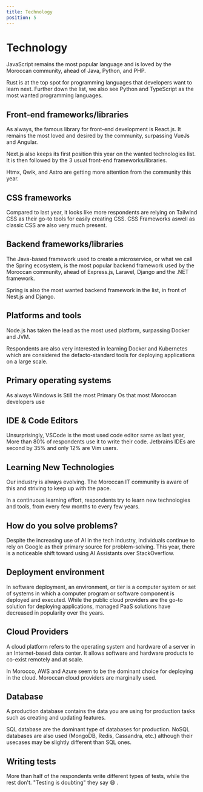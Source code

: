 ```yaml
---
title: Technology
position: 5
---
```


# Technology

JavaScript remains the most popular language and is loved by the Moroccan community, ahead of Java, Python, and PHP.

Rust is at the top spot for programming languages that developers want to learn next. Further down the list, we also see Python and TypeScript as the most wanted programming languages.

<Tabs>
  <TabItem title="Popular">
    <Chart id="tech-q-2" title={false} />
  </TabItem>
  <TabItem title="Loved ">
    <Chart id="tech-q-0" title={false} />
  </TabItem>
  <TabItem title="Wanted">
    <Chart id="tech-q-1" title={false} />
  </TabItem>
</Tabs>

## Front-end frameworks/libraries

As always, the famous library for front-end development is React.js. It remains the most loved and desired by the community, surpassing VueJs and Angular.

Next.js also keeps its first position this year on the wanted technologies list. It is then followed by the 3 usual front-end frameworks/libraries.

Htmx, Qwik, and Astro are getting more attention from the community this year.

<Tabs>
  <TabItem title="Popular">
    <Chart id="tech-q-3" title={false} />
  </TabItem>
  <TabItem title="Wanted">
    <Chart id="tech-q-4" title={false} />
  </TabItem>
</Tabs>

## CSS frameworks

Compared to last year, it looks like more respondents are relying on Tailwind CSS as their go-to tools for easily creating CSS.
CSS Frameworks aswell as classic CSS are also very much present.

<Tabs>
  <TabItem title="2024">
    <Chart id="tech-q-5" title={false} year={2024} />
  </TabItem>
  <TabItem title="2023">
    <Chart id="tech-q-5" title={false} year={2023} />
  </TabItem>
</Tabs>

## Backend frameworks/libraries

The Java-based framework used to create a microservice, or what we call the Spring ecosystem, is the most popular backend framework used by the Moroccan community, ahead of Express.js, Laravel, Django and the .NET framework.

Spring is also the most wanted backend framework in the list, in front of Nest.js and Django.

<Tabs>
  <TabItem title="Popular">
    <Chart id="tech-q-6" title={false} />
  </TabItem>
  <TabItem title="Wanted">
    <Chart id="tech-q-7" title={false} />
  </TabItem>
</Tabs>

## Platforms and tools

Node.js has taken the lead as the most used platform, surpassing Docker and JVM.

Respondents are also very interested in learning Docker and Kubernetes which are considered the defacto-standard tools for deploying applications on a large scale.

<Tabs>
  <TabItem title="Popular">
    <Chart id="tech-q-8" title={false} />
  </TabItem>
  <TabItem title="Wanted">
    <Chart id="tech-q-9" title={false} />
  </TabItem>
</Tabs>

## Primary operating systems

As always Windows is Still the most Primary Os that most Moroccan developers use

<Tabs>
  <TabItem title="2023">
    <Chart id="tech-q-10" title={false} year={2023} />
  </TabItem>
  <TabItem title="2022">
    <Chart id="tech-q-9" title={false} year={2022} />
  </TabItem>
  <TabItem title="2021">
    <Chart id="tech-q-9" title={false} year={2021} />
  </TabItem>
</Tabs>

## IDE & Code Editors

Unsurprisingly, VSCode is the most used code editor same as last year, More than 80% of respondents use it to write their code. Jetbrains IDEs are second by 35% and only 12% are Vim users.

<Chart id="tech-q-11" title={false} />

## Learning New Technologies

Our industry is always evolving. The Moroccan IT community is aware of this and striving to keep up with the pace.

In a continuous learning effort, respondents try to learn new technologies and tools, from every few months to every few years.

<Chart id="tech-q-12" title={false} />

## How do you solve problems?

Despite the increasing use of AI in the tech industry, individuals continue to rely on Google as their primary source for problem-solving. This year, there is a noticeable shift toward using AI Assistants over StackOverflow.

<Tabs>
  <TabItem title="2024">
    <Chart id="tech-q-13" title={false} year={2024} />
  </TabItem>
  <TabItem title="2023">
    <Chart id="tech-q-13" title={false} year={2023} />
  </TabItem>
</Tabs>

## Deployment environment

In software deployment, an environment, or tier is a computer system or set of systems in which a computer program or software component is deployed and executed. 
While the public cloud providers are the go-to solution for deploying applications, managed PaaS solutions have decreased in popularity over the years.

<Tabs>
  <TabItem title="2024">
    <Chart id="tech-q-14" title={false} year={2024} />
  </TabItem>
  <TabItem title="2023">
    <Chart id="tech-q-14" title={false} year={2023} />
  </TabItem>
  <TabItem title="2022">
    <Chart id="tech-q-13" title={false} year={2022} />
  </TabItem>
</Tabs>

## Cloud Providers

A cloud platform refers to the operating system and hardware of a server in an Internet-based data center. It allows software and hardware products to co-exist remotely and at scale.

In Morocco, AWS and Azure seem to be the dominant choice for deploying in the cloud. Moroccan cloud providers are marginally used.

<Tabs>
  <TabItem title="2024">
    <Chart id="tech-q-15" title={false} year={2024} />
  </TabItem>
  <TabItem title="2023">
    <Chart id="tech-q-15" title={false} year={2023} />
  </TabItem>
  <TabItem title="2022">
    <Chart id="tech-q-14" title={false} year={2022} />
  </TabItem>
</Tabs>

## Database

A production database contains the data you are using for production tasks such as creating and updating features.

SQL database are the dominant type of databases for production. NoSQL databases are also used (MongoDB, Redis, Cassandra, etc.) although their usecases may be slightly different than SQL ones.

<Tabs>
  <TabItem title="2024">
    <Chart id="tech-q-16" title={false} year={2024} />
  </TabItem>
  <TabItem title="2023">
    <Chart id="tech-q-16" title={false} year={2023} />
  </TabItem>
  <TabItem title="2022">
    <Chart id="tech-q-15" title={false} year={2022} />
  </TabItem>
  <TabItem title="2021">
    <Chart id="tech-q-15" title={false} year={2021} />
  </TabItem>
</Tabs>

## Writing tests

More than half of the respondents write different types of tests, while the rest don't. "Testing is doubting" they say 😄 .
<Chart id="tech-q-17" title={false} year={2024} />
